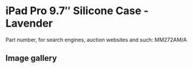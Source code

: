 
# iPad Pro 9.7″ Silicone Case - Lavender

Part number, for search engines, auction websites and such: MM272AM/A

## Image gallery

<div style={{ width: "768px" }}>
  <GalleryComponent
    images={[
      {
        original: "/everysource/MM272.webp",
        thumbnail: "/everypreview/MM272.webp",
      },
      {
        original: "/everysource/MM272_AV1_GOLD.webp",
        thumbnail: "/everypreview/MM272_AV1_GOLD.webp",
      },
      {
        original: "/everysource/MM272_AV1_ROSEGOLD.webp",
        thumbnail: "/everypreview/MM272_AV1_ROSEGOLD.webp",
      },
      {
        original: "/everysource/MM272_AV1_SILVER.webp",
        thumbnail: "/everypreview/MM272_AV1_SILVER.webp",
      },
      {
        original: "/everysource/MM272_AV1_SPACE_GRAY.webp",
        thumbnail: "/everypreview/MM272_AV1_SPACE_GRAY.webp",
      },
      {
        original: "/everysource/MM272_AV2.webp",
        thumbnail: "/everypreview/MM272_AV2.webp",
      },
      {
        original: "/everysource/MM272_AV3.webp",
        thumbnail: "/everypreview/MM272_AV3.webp",
      },
      {
        original: "/everysource/MM272_AV4.webp",
        thumbnail: "/everypreview/MM272_AV4.webp",
      }
    ]}
  />
</div>